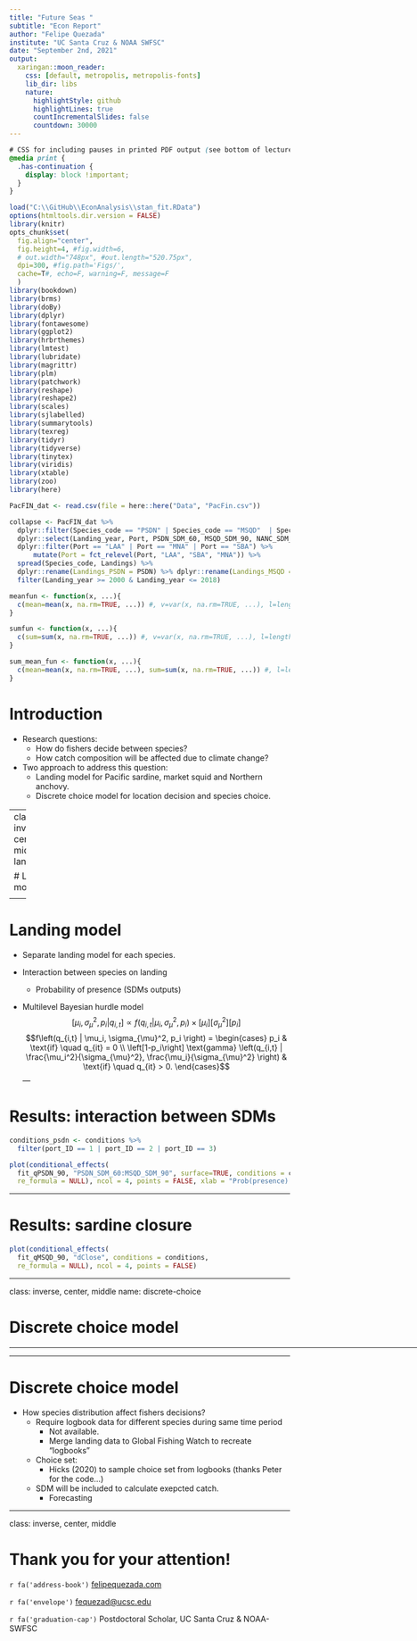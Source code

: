 ```yaml
---
title: "Future Seas "
subtitle: "Econ Report"
author: "Felipe Quezada"
institute: "UC Santa Cruz & NOAA SWFSC"
date: "September 2nd, 2021"
output:
  xaringan::moon_reader:
    css: [default, metropolis, metropolis-fonts] 
    lib_dir: libs
    nature:
      highlightStyle: github
      highlightLines: true
      countIncrementalSlides: false
      countdown: 30000
---
```


<!-- xaringan:::inf_mr() -->

```css
# CSS for including pauses in printed PDF output (see bottom of lecture)
@media print {
  .has-continuation {
    display: block !important;
  }
}
```

```r
load("C:\\GitHub\\EconAnalysis\\stan_fit.RData")
options(htmltools.dir.version = FALSE)
library(knitr)
opts_chunk$set(
  fig.align="center",  
  fig.height=4, #fig.width=6,
  # out.width="748px", #out.length="520.75px",
  dpi=300, #fig.path='Figs/',
  cache=T#, echo=F, warning=F, message=F
  )
library(bookdown)
library(brms)
library(doBy)
library(dplyr)
library(fontawesome)
library(ggplot2)
library(hrbrthemes)
library(lmtest)
library(lubridate)
library(magrittr)
library(plm)
library(patchwork)
library(reshape)
library(reshape2)
library(scales)
library(sjlabelled)
library(summarytools)
library(texreg)
library(tidyr)
library(tidyverse)
library(tinytex)
library(viridis)
library(xtable)
library(zoo)
library(here) 
```
```r
PacFIN_dat <- read.csv(file = here::here("Data", "PacFin.csv"))

collapse <- PacFIN_dat %>%
  dplyr::filter(Species_code == "PSDN" | Species_code == "MSQD"  | Species_code == "NANC") %>%
  dplyr::select(Landing_year, Port, PSDN_SDM_60, MSQD_SDM_90, NANC_SDM_90, Landings, Species_code) %>% 
  dplyr::filter(Port == "LAA" | Port == "MNA" | Port == "SBA") %>%
      mutate(Port = fct_relevel(Port, "LAA", "SBA", "MNA")) %>% 
  spread(Species_code, Landings) %>% 
  dplyr::rename(Landings_PSDN = PSDN) %>% dplyr::rename(Landings_MSQD = MSQD) %>% dplyr::rename(Landings_NANC = NANC) %>%
  filter(Landing_year >= 2000 & Landing_year <= 2018)
```

```r

meanfun <- function(x, ...){
  c(mean=mean(x, na.rm=TRUE, ...)) #, v=var(x, na.rm=TRUE, ...), l=length(x))
}

sumfun <- function(x, ...){
  c(sum=sum(x, na.rm=TRUE, ...)) #, v=var(x, na.rm=TRUE, ...), l=length(x))
}

sum_mean_fun <- function(x, ...){
  c(mean=mean(x, na.rm=TRUE, ...), sum=sum(x, na.rm=TRUE, ...)) #, l=length(x))
}

```

# Introduction

+ Research questions:
  + How do fishers decide between species?
  + How catch composition will be affected due to climate change?
  
+ Two approach to address this question:
  + Landing model for Pacific sardine, market squid and Northern anchovy.
  + Discrete choice model for location decision and species choice. 

---
class: inverse, center, middle
name: landingmodel

# Landing model

<html><div style='float:left'></div><hr color='#fdc700' size=1px width=796px></html>


---

# Landing model

+ Separate landing model for each species.

+ Interaction between species on landing
  + Probability of presence (SDMs outputs)
  
+ Multilevel Bayesian hurdle model $$[\mu_i, \sigma_{\mu}^2, p_i | q_{i,t}] \varpropto f\left(q_{i,t} | \mu_i, \sigma_{\mu}^2, p_i\right) \times [\mu_i][\sigma_{\mu}^2][p_i]$$
$$f\left(q_{i,t} | \mu_i, \sigma_{\mu}^2, p_i \right) = \begin{cases} p_i & \text{if} \quad q_{it} = 0  \\ \left[1-p_i\right] \text{gamma} \left(q_{i,t} | \frac{\mu_i^2}{\sigma_{\mu}^2}, \frac{\mu_i}{\sigma_{\mu}^2} \right) & \text{if} \quad q_{it} > 0. \end{cases}$$
---

# Results: interaction between SDMs

```r
conditions_psdn <- conditions %>% 
  filter(port_ID == 1 | port_ID == 2 | port_ID == 3)

plot(conditional_effects(
  fit_qPSDN_90, "PSDN_SDM_60:MSQD_SDM_90", surface=TRUE, conditions = conditions_psdn, 
  re_formula = NULL), ncol = 4, points = FALSE, xlab = "Prob(presence): PSDN", ylab = "Prob(presence): PSDN")
```

---

# Results: sardine closure

```r
plot(conditional_effects(
  fit_qMSQD_90, "dClose", conditions = conditions, 
  re_formula = NULL), ncol = 4, points = FALSE)
```

---

class: inverse, center, middle
name: discrete-choice

# Discrete choice model

<html><div style='float:left'></div><hr color='#fdc700' size=1px width=796px></html>


---

# Discrete choice model

+ How species distribution affect fishers decisions?
    + Require logbook data for different species during same time period
        + Not available.
        + Merge landing data to Global Fishing Watch to recreate "logbooks"
    + Choice set:
        + Hicks (2020) to sample choice set from logbooks (thanks Peter for the code...)
    + SDM will be included to calculate exepcted catch. 
        + Forecasting
  
---

class: inverse, center, middle

# Thank you for your attention!

`r fa('address-book')` [felipequezada.com](https://felipequezada.com/)

`r fa('envelope')` [fequezad@ucsc.edu](mailto:fequezad@ucsc.edu)

`r fa('graduation-cap')` Postdoctoral Scholar, UC Santa Cruz & NOAA-SWFSC

<!-- ```{r gen_pdf, include = FALSE, cache = FALSE, eval = TRUE} -->
<!--  infile = list.files(pattern = '.html') -->
<!--  pagedown::chrome_print(input = infile, timeout = 100) -->
<!-- ``` -->

